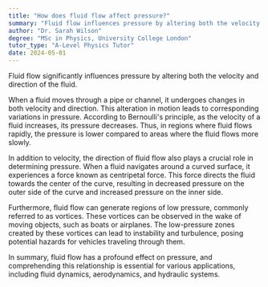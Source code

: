 ```yaml
---
title: "How does fluid flow affect pressure?"
summary: "Fluid flow influences pressure by altering both the velocity and direction of the fluid, impacting how pressure is distributed within the system."
author: "Dr. Sarah Wilson"
degree: "MSc in Physics, University College London"
tutor_type: "A-Level Physics Tutor"
date: 2024-05-01
---
```


Fluid flow significantly influences pressure by altering both the velocity and direction of the fluid.

When a fluid moves through a pipe or channel, it undergoes changes in both velocity and direction. This alteration in motion leads to corresponding variations in pressure. According to Bernoulli's principle, as the velocity of a fluid increases, its pressure decreases. Thus, in regions where fluid flows rapidly, the pressure is lower compared to areas where the fluid flows more slowly.

In addition to velocity, the direction of fluid flow also plays a crucial role in determining pressure. When a fluid navigates around a curved surface, it experiences a force known as centripetal force. This force directs the fluid towards the center of the curve, resulting in decreased pressure on the outer side of the curve and increased pressure on the inner side.

Furthermore, fluid flow can generate regions of low pressure, commonly referred to as vortices. These vortices can be observed in the wake of moving objects, such as boats or airplanes. The low-pressure zones created by these vortices can lead to instability and turbulence, posing potential hazards for vehicles traveling through them.

In summary, fluid flow has a profound effect on pressure, and comprehending this relationship is essential for various applications, including fluid dynamics, aerodynamics, and hydraulic systems.
    